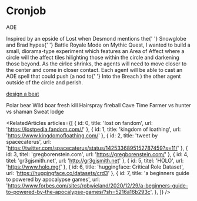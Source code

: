 
<Meta title="missions/aoe" />

# Cronjob

<Subtitle>AOE</Subtitle>

<Paragraph>
  Inspired by an epside of Lost when Desmond mentions the{' '}
  <Link url="https://lostpedia.fandom.com/wiki/Snowglobe">Snowglobe</Link> and Brad hypes{' '}
  <Link url="https://mythic-quest.fandom.com/wiki/Battle_Royale_mode">Battle Royale Mode</Link> on Mythic Quest, I
  wanted to build a small, diorama-type experiment which features an Area of Affect where a circle will the affect tiles
  hilighting those within the circle and darkening those beyond.
</Paragraph>
<Paragraph>
  As the cirlce shrinks, the agents will need to move closer to the center and come in closer contact. Each agent will
  be able to cast an AOE spell that could push (a nod to{' '}
  <Link url="https://www.polygon.com/2018/2/26/17053646/into-the-breach-preview-impressions-difficulty-ftl-roguelike-pc">
    Into the Breach
  </Link>
  ) the other agent outside of the circle and perish.
</Paragraph>

[design a beat](https://twitter.com/GilesPink/status/1640420171159576576)

<List>
  <ListItem>Polar bear</ListItem>
  <ListItem>Wild boar fresh kill</ListItem>
  <ListItem>Hairspray fireball</ListItem>
  <ListItem>Cave</ListItem>
  <ListItem>Time</ListItem>
  <ListItem>Farmer vs hunter vs shaman</ListItem>
  <ListItem>Sweat lodge</ListItem>
</List>

<RelatedArticles
  articles={[
    { id: 0, title: 'lost on fandom', url: 'https://lostpedia.fandom.com//' },
    { id: 1, title: 'kingdom of loathing', url: 'https://www.kingdomofloathing.com/' },
    { id: 2, title: 'tweet by spacecaterus', url: 'https://twitter.com/spacecaterus/status/1425336895152787459?s=11/' },
    { id: 3, titel: 'gregborenstein.com', url: 'https://gregborenstein.com/' },
    { id: 4, titel: 'gr3gjsmith.net', url: 'http://gr3gjsmith.net' },
    { id: 5, titel: 'HOLO', url: 'https://www.holo.mg/' },
    { id: 6, title: 'huggingface: Critical Role Dataset', url: 'https://huggingface.co/datasets/crd3' },
    {
      id: 7,
      title: 'a beginners guide to powered by apocalypse games',
      url: 'https://www.forbes.com/sites/robwieland/2020/12/29/a-beginners-guide-to-powered-by-the-apocalypse-games/?sh=5216a16b293c',
    },
  ]}
/>
